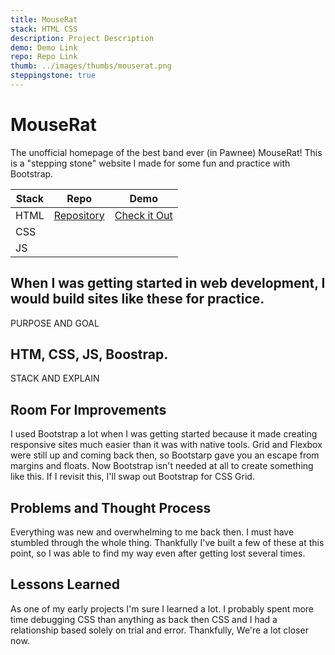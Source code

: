 ```yaml
---
title: MouseRat
stack: HTML CSS
description: Project Description
demo: Demo Link
repo: Repo Link
thumb: ../images/thumbs/mouserat.png
steppingstone: true
---
```



<ProjectHeader>

# MouseRat

The unofficial homepage of the best band ever (in Pawnee) MouseRat!
This is a "stepping stone" website I made for some fun and practice with Bootstrap.

| Stack | Repo                                                         | Demo                                                        |
| ----- | ------------------------------------------------------------ | ----------------------------------------------------------- |
| HTML  | [Repository](https://github.com/IAmJohnOconnell/weather-app) | [Check it Out](https://weatherapp-iamjoconnell.netlify.app) |
| CSS   |                                                              |                                                             |
| JS    |                                                              |                                                             |

</ProjectHeader>

<ImgContainer>
	<GatsbyImage alt='IMAGE ALT TEXT' image={getImage(props.image)} />
</ImgContainer>

<ProjectDetailFlexContainer>

<ProjectSection>

## When I was getting started in web development, I would build sites like these for practice.

PURPOSE AND GOAL

</ProjectSection>

<ProjectSection>

## HTM, CSS, JS, Boostrap.

STACK AND EXPLAIN

</ProjectSection>

<ProjectSection>

## Room For Improvements

I used Bootstrap a lot when I was getting started because it made creating responsive sites much easier than it was with native tools. Grid and Flexbox were still up and coming back then, so Bootstarp gave you an escape from margins and floats. Now Bootstrap isn't needed at all to create something like this. If I revisit this, I'll swap out Bootstrap for CSS Grid.

</ProjectSection>

<ProjectSection>

## Problems and Thought Process

Everything was new and overwhelming to me back then. I must have stumbled through the whole thing. Thankfully I've built a few of these at this point, so I was able to find my way even after getting lost several times.

</ProjectSection>

</ProjectDetailFlexContainer>

<LessonsLearned>

## Lessons Learned

As one of my early projects I'm sure I learned a lot. I probably spent more time debugging CSS than anything as back then CSS and I had a relationship based solely on trial and error. Thankfully, We're a lot closer now.

</LessonsLearned>
